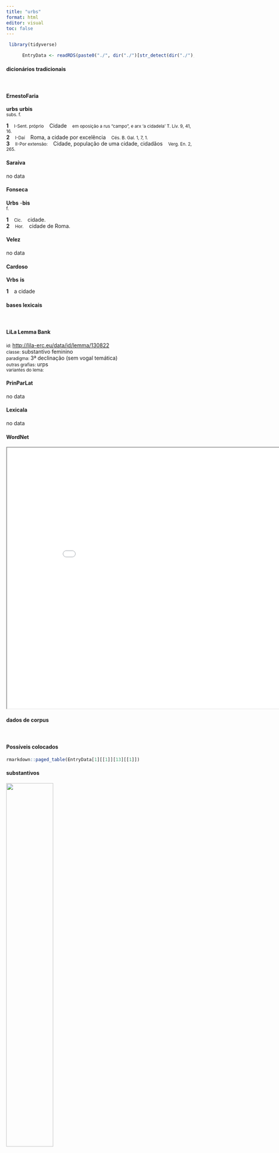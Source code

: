 ```yaml
---
title: "urbs"
format: html
editor: visual
toc: false
---
```



```r
 library(tidyverse) 

      EntryData <- readRDS(paste0("./", dir("./")[str_detect(dir("./"), "_xx117-114-98-115xx_.rds")]))

```


#### dicionários tradicionais

&emsp;




::: panel-tabset

#### ErnestoFaria

<b>urbs</b> <b>urbis</b> <br> <small>subs. f.</small> <br> <small></small>   <p> <b>1</b> &ensp; <small>I-Sent. próprio</small> &ensp; Cidade &ensp; <small>em oposição a rus “campo”, e arx ‘a cidadela’ T. Lív. 9, 41, 16.</small> <br> <b>2</b> &ensp; <small>I-Daí</small> &ensp; Roma, a cidade por excelência &ensp; <small>Cés. B. Gal. 1, 7, 1.</small> <br> <b>3</b> &ensp; <small>II-Por extensão:</small> &ensp; Cidade, população de uma cidade, cidadãos &ensp; <small>Verg. En. 2, 265.</small> </p>




#### Saraiva

no data




#### Fonseca

<b>Urbs</b> -<b>bis</b> <br> <small>f.</small>   <p> <b>1</b> &ensp; <small>Cic.</small> &ensp; cidade. <br> <b>2</b> &ensp; <small>Hor.</small> &ensp; cidade de Roma. </p>




#### Velez

no data




#### Cardoso

<b>Vrbs</b> <b>is</b>   <p> <b>1</b> &ensp; a cidade </p>


:::



#### bases lexicais

&emsp;






::: panel-tabset

#### LiLa Lemma Bank

<small> id: </small> <a href=' http://lila-erc.eu/data/id/lemma/130822 ' target="_blank"> http://lila-erc.eu/data/id/lemma/130822 </a> <br>
<small> classe: </small> substantivo feminino   <br>
<small> paradigma: </small> 3ª declinação (sem vogal temática) <br>
<small> outras grafias: </small> urps <br>
<small> variantes do lema: </small>  <br>





#### PrinParLat

no data




#### Lexicala

no data




#### WordNet

<iframe width='900' height='700' src='Media/Tree__xx117-114-98-115xx__sem_type_lexemes_pt.html'>

</iframe>


:::



#### dados de corpus

&emsp;




::: panel-tabset

#### Possíveis colocados

```r

rmarkdown::paged_table(EntryData[1][[1]][13][[1]])

```


#### substantivos

![](./Media/wordcloud__xx117-114-98-115xx__BY_collocate_scoreSUBST.webp){width=50% fig-alt='This chart plots collocate by scoreSUBST, for the headword urbs here are all the values plotted: collocate: condo; scoreSUBST: 0. collocate: ex; scoreSUBST: 0. collocate: tectum; scoreSUBST: 3. collocate: ornamentum; scoreSUBST: 2. collocate: totus; scoreSUBST: 0. collocate: hic; scoreSUBST: 0. collocate: incendo; scoreSUBST: 0. collocate: templum; scoreSUBST: 2. collocate: uigilia; scoreSUBST: 2. collocate: Roma; scoreSUBST: 0. collocate: incendium; scoreSUBST: 2. collocate: expello; scoreSUBST: 0. collocate: in; scoreSUBST: 0. collocate: pulcher; scoreSUBST: 0. collocate: capio; scoreSUBST: 0. collocate: hostis; scoreSUBST: 2. collocate: atque; scoreSUBST: 0. collocate: proficiscor; scoreSUBST: 0. collocate: duo; scoreSUBST: 0. collocate: ad; scoreSUBST: 0'}




#### adjetivos

![](./Media/wordcloud__xx117-114-98-115xx__BY_collocate_scoreADJ.webp){width=50% fig-alt='This chart plots collocate by scoreADJ, for the headword urbs here are all the values plotted: collocate: condo; scoreADJ: 0. collocate: ex; scoreADJ: 0. collocate: tectum; scoreADJ: 0. collocate: ornamentum; scoreADJ: 0. collocate: totus; scoreADJ: 0. collocate: hic; scoreADJ: 0. collocate: incendo; scoreADJ: 0. collocate: templum; scoreADJ: 0. collocate: uigilia; scoreADJ: 0. collocate: Roma; scoreADJ: 0. collocate: incendium; scoreADJ: 0. collocate: expello; scoreADJ: 0. collocate: in; scoreADJ: 0. collocate: pulcher; scoreADJ: 2. collocate: capio; scoreADJ: 0. collocate: hostis; scoreADJ: 0. collocate: atque; scoreADJ: 0. collocate: proficiscor; scoreADJ: 0. collocate: duo; scoreADJ: 0. collocate: ad; scoreADJ: 0'}




#### verbos

![](./Media/wordcloud__xx117-114-98-115xx__BY_collocate_scoreVERBO.webp){width=50% fig-alt='This chart plots collocate by scoreVERBO, for the headword urbs here are all the values plotted: collocate: condo; scoreVERBO: 3. collocate: ex; scoreVERBO: 0. collocate: tectum; scoreVERBO: 0. collocate: ornamentum; scoreVERBO: 0. collocate: totus; scoreVERBO: 0. collocate: hic; scoreVERBO: 0. collocate: incendo; scoreVERBO: 2. collocate: templum; scoreVERBO: 0. collocate: uigilia; scoreVERBO: 0. collocate: Roma; scoreVERBO: 0. collocate: incendium; scoreVERBO: 0. collocate: expello; scoreVERBO: 2. collocate: in; scoreVERBO: 0. collocate: pulcher; scoreVERBO: 0. collocate: capio; scoreVERBO: 2. collocate: hostis; scoreVERBO: 0. collocate: atque; scoreVERBO: 0. collocate: proficiscor; scoreVERBO: 2. collocate: duo; scoreVERBO: 0. collocate: ad; scoreVERBO: 0'}




#### advérbios

![](./Media/wordcloud__xx117-114-98-115xx__BY_collocate_scoreADV.webp){width=50% fig-alt='This chart plots collocate by scoreADV, for the headword urbs here are all the values plotted: collocate: condo; scoreADV: 0. collocate: ex; scoreADV: 0. collocate: tectum; scoreADV: 0. collocate: ornamentum; scoreADV: 0. collocate: totus; scoreADV: 0. collocate: hic; scoreADV: 0. collocate: incendo; scoreADV: 0. collocate: templum; scoreADV: 0. collocate: uigilia; scoreADV: 0. collocate: Roma; scoreADV: 0. collocate: incendium; scoreADV: 0. collocate: expello; scoreADV: 0. collocate: in; scoreADV: 0. collocate: pulcher; scoreADV: 0. collocate: capio; scoreADV: 0. collocate: hostis; scoreADV: 0. collocate: atque; scoreADV: 0. collocate: proficiscor; scoreADV: 0. collocate: duo; scoreADV: 0. collocate: ad; scoreADV: 0'}




#### preposições e conjunções

![](./Media/wordcloud__xx117-114-98-115xx__BY_collocate_scoreFUNC.webp){width=50% fig-alt='This chart plots collocate by scoreFUNC, for the headword urbs here are all the values plotted: collocate: condo; scoreFUNC: 0. collocate: ex; scoreFUNC: 30. collocate: tectum; scoreFUNC: 0. collocate: ornamentum; scoreFUNC: 0. collocate: totus; scoreFUNC: 0. collocate: hic; scoreFUNC: 0. collocate: incendo; scoreFUNC: 0. collocate: templum; scoreFUNC: 0. collocate: uigilia; scoreFUNC: 0. collocate: Roma; scoreFUNC: 0. collocate: incendium; scoreFUNC: 0. collocate: expello; scoreFUNC: 0. collocate: in; scoreFUNC: 30. collocate: pulcher; scoreFUNC: 0. collocate: capio; scoreFUNC: 0. collocate: hostis; scoreFUNC: 0. collocate: atque; scoreFUNC: 0. collocate: proficiscor; scoreFUNC: 0. collocate: duo; scoreFUNC: 0. collocate: ad; scoreFUNC: 20'}


:::



::: panel-tabset

#### ExemplosTraduzidos

<p> exire ex <b>urbe</b> iubet consul hostem <br> <small> Cic.Catil.1.13.2 <br> O cônsul ordena que o inimigo saia da cidade. <small> [JDD] </small> </small> </p>
; <p> itaque in <b>urbe</b> maneo si licebit manebo <br> <small> Cic.Phil.12.24.4 <br> E assim permaneço na cidade; se me for permitido, permanecerei. <small> [JDD] </small> </small> </p>
; <p> in qua tandem <b>urbe</b> hoc homines stultissimi disputant <br> <small> Cic.Mil.7 <br> Em que cidade afinal homens estultíssimos sustentam isso? <small> [JDD] </small> </small> </p>
; <p> qui uideret equum Troianum introductum <b>urbem</b> captam diceret <br> <small> Cic.Ver.2.4.52.2 <br> Quem visse diria que o cavalo de Tróia tinha sido introduzido na cidade tomada. <small> [JDD] </small> </small> </p>
; <p> imperium Dido Tyria regit <b>urbe</b> profecta germanum fugiens <br> <small> Verg.A.1.340 <br> Governa este império Dido, que partiu da cidade de Tiro, fugindo de seu irmão. <small> [JDD] </small> </small> </p>
; <p> loco ille motus est cum est ex <b>urbe</b> depulsus <br> <small> Cic.Catil.2.1.11 <br> Ele foi desalojado de sua posição, quando foi expulso da cidade. <small> [JDD] </small> </small> </p>
; <p> itaque breui tempore ad fanum ex <b>urbe</b> tota concurritur <br> <small> Cic.Ver.2.4.95.4 <br> E assim, em pouco tempo, corre-se da cidade inteira em direção ao templo. <small> [JDD] </small> </small> </p>
; <p> <b>urbem</b> Syracusas maximam esse Graecarum pulcherrimam omnium saepe audistis <br> <small> Cic.Ver.2.4.117.1 <br> 117 Ouvistes com frequência que a cidade de Siracusa é a maior das cidades gregas e a mais bela de todas. <small> [JDD] </small> </small> </p>
; <p> aeque et hic intacta bona per concrematas <b>urbes</b> fert <br> <small> Sen.Ep.9.19 <br> também este leva igualmente seus bens intactos através das cidades incendiadas. <small> [JDD] </small> </small> </p>
; <p> iam uero <b>urbes</b> coloniarum ac municipiorum respondebunt Catilinae tumulis siluestribus <br> <small> Cic.Catil.2.24.8 <br> Agora as cidades das colônias e dos municípios responderão aos montes silvestres de Catilina. <small> [JDD] </small> </small> </p>
; <p> exercitus hostium duo unus ab <b>urbe</b> alter a Gallia obstant <br> <small> Sal.Cat.58.6 <br> Dois exércitos dos inimigos, um do lado da cidade, o outro do lado da Gália, nos barram a passagem. <small> [JDD] </small> </small> </p>
; <p> illi inquam <b>urbi</b> fortissime conanti e manibus est ereptus Antonius <br> <small> Cic.Phil.12.7.16 <br> Das mãos daquela, eu digo, daquela cidade que com muita valentia tentava, Antônio foi resgatado. <small> [JDD] </small> </small> </p>
; <p> di immortales nobis haec praesidia dederunt <b>urbi</b> Caesarem Brutum Galliae <br> <small> Cic.Phil.3.34.1 <br> Os deuses imortais nos deram estas salvaguardas, César para a cidade, Bruto para a Gália. <small> [JDD] </small> </small> </p>
; <p> quis genus Aeneadum quis Troiae nesciat <b>urbem</b> uirtutesque uirosque aut tanti incendia belli <br> <small> Verg.A.1.565 <br> Quem ignora a linhagem dos Enéades, quem ignora a cidade de Tróia e suas façanhas e seus homens ou os incêndios de sua tão grande guerra? <small> [JDD] </small> </small> </p>
; <p> illi regibus parere iam a condita <b>urbe</b> didicerant nos post reges exactos seruitutis obliuio ceperat <br> <small> Cic.Phil.3.9.1 <br> Aquele tinham aprendido a obedecer aos reis já desde a fundação da cidade; o esquecimento da escravidão tinha se apoderado de nós após a expulsão dos reis. <small> [JDD, de outra edição] </small> </small> </p>
; <p> uno enim tempore Agrigentini beneficium Africani religionem domesticam ornamentum <b>urbis</b> indicium uictoriae testimonium societatis requirebant <br> <small> Cic.Ver.2.4.93.8 <br> Pois a um só tempo os agrigentinos reclamavam o benefício do Africano, o objeto do culto religioso doméstico, o ornamento da cidade, a marca de uma vitória, o testemunho de nossa aliança. <small> [JDD] </small> </small> </p>
; <p> aspice agedum hanc frequentiam cui uix <b>urbis</b> immensae tecta sufficiunt maxima pars istius turbae patria caret <br> <small> Sen.Helv.6.2 <br> Ora, contempla essa aglomeração para a qual mal bastam os tetos da imensa cidade; a maior parte dessa turba está privada da pátria. <small> [JDD] </small> </small> </p>
; <p> an cum bello uastabitur Italia uexabuntur <b>urbes</b> tecta ardebunt tum te non existimas inuidiae incendio conflagraturum <br> <small> Cic.Catil.1.29.3 <br> Acaso, quando a Itália for devastada pela guerra, as cidades forem arruinadas, as casas arderem nas chamas, não achas que tu então te queimarás no incêndio do ódio?” <small> [JDD, de outra edição] </small> </small> </p>
; <p> Cn. Octauius consul armis expulit ex <b>urbe</b> conlegam omnis hic locus aceruis corporum et ciuium sanguine redundauit <br> <small> Cic.Catil.3.24.5 <br> O cônsul Cneu Otávio expulsou da cidade seu colega com a força das armas; todo este local se encheu de montões de corpos e de sangue de cidadãos. <small> [JDD, de outra edição] </small> </small> </p>
; <p> uideor enim mihi uidere hanc <b>urbem</b> lucem orbis terrarum atque arcem omnium gentium subito uno incendio concidentem <br> <small> Cic.Catil.4.11.11 <br> Pois pareço que estou vendo esta cidade, luz do orbe da terra e cidadela de todas as nações, subitamente caindo num incêndio único. <small> [JDD] </small> </small> </p>
; <p> haustae aut obrutae <b>urbes</b> fecundissima Campaniae ora et <b>urbs</b> incendiis uastata consumptis antiquissimis delubris ipso Capitolio ciuium manibus incenso <br> <small> Tac.Hist.1.2.10 <br> As cidades, as fertilíssimas costas da Campânia engolidas ou submergidas; e Roma devastada por incêndios, com seus antiquíssimos santuários consumidos, com o próprio Capitólio incendiado pelas mãos dos cidadãos. <small> [JDD] </small> </small> </p>
; <p> quod ni Catilina maturasset pro curia signum sociis dare eo die post conditam <b>urbem</b> Romam pessumum facinus patratum foret <br> <small> Sal.Cat.18.8 <br> E se Catilina não tivesse se apressado em dar o sinal aos aliados diante da cúria, naquele dia teria sido realizada a pior ação desde fundação da cidade de Roma. <small> [JDD] </small> </small> </p>
; <p> operae pretium est cum domos atque uillas cognoueris in <b>urbium</b> modum exaedificatas uisere templa deorum quae nostri maiores religiosissumi mortales fecere <br> <small> Sal.Cat.12.3 <br> Vale a pena, quando tiveres conhecido as mansões e as casas de campo, construídas à maneira das cidades, ver os templos dos deuses, que os nossos antepassados, mortais muito religiosos, fizeram. <small> [JDD, de outra edição] </small> </small> </p>
; <p> nunc iam aperte rem publicam uniuersam petis templa deorum immortalium tecta <b>urbis</b> uitam omnium ciuium Italiam totam ad exitium et uastitatem uocas <br> <small> Cic.Catil.1.12.1 <br> Agora já atacas abertamente a república toda; os templos dos deuses imortais, os tetos da cidade, a vida de todos os cidadãos, a Itália inteira arrastas para a ruína e destruição. <small> [JDD, de outra edição] </small> </small> </p>
; <p> nihil ne te nocturnum praesidium Palati nihil <b>urbis</b> uigiliae nihil timor populi nihil concursus bonorum omnium nihil hic munitissimus habendi senatus locus nihil horum ora uoltusque mouerunt <br> <small> Cic.Catil.1.1.3 <br> Em nada a guarda noturna do Palatino, em nada as rondas da cidade, em nada o temor do povo, em nada a afluência de todos os bons, em nada este fortificadíssimo local de o senado se reunir, em nada as fisionomias e os rostos destes te abalaram? <small> [JDD] </small> </small> </p>
; <p> uos Quirites quoniam iam est nox uenerati Iouem illum custodem huius <b>urbis</b> ac uestrum in uestra tecta discedite et ea quamquam iam est periculum depulsum tamen aeque ac priore nocte custodiis uigiliisque defendite <br> <small> Cic.Catil.3.29.6 <br> Vós, Quirites, uma vez que já é noite, venerai a Júpiter, o guardião desta cidade e de vós, e ide para vossas casas e, embora o perigo já tenha sido afastado, mesmo assim defendei-as com guardas e vigias igual à noite passada. <small> [JDD] </small> </small> </p>





#### Frequência por autor

![](./Media/barchart__xx117-114-98-115xx__lemma_BY_author_Frequencies.webp){width=50% fig-alt='This charts plots the frequency of lemma by author_Frequencies. The Vergilius subcorpus registers the highest normalized frequency, with the value of 38.61 and an absolute frequency of 20. The Tacitus subcorpus follows, with a normalized frequency of 34.33 and an absolute frequency of 10. the subcorpus with the least normalized frequency is Hieronymus with the normalized value of 0 and an absolute freqeuncy of 0. here are all the values: subcorpus: Caesar ; normalized frequency: 2 ; absolute frequency: 0.755344059218974. subcorpus: Cicero ; normalized frequency: 258 ; absolute frequency: 16.0723630111385. subcorpus: Horatius ; normalized frequency: 12 ; absolute frequency: 10.6562472249356. subcorpus: Ovidius ; normalized frequency: 2 ; absolute frequency: 3.43170899107756. subcorpus: Phaedrus ; normalized frequency: 1 ; absolute frequency: 1.5181417944436. subcorpus: Sallustius ; normalized frequency: 27 ; absolute frequency: 25.0440589926723. subcorpus: Seneca ; normalized frequency: 25 ; absolute frequency: 4.66583303783057. subcorpus: Suetonius ; normalized frequency: 1 ; absolute frequency: 11.0253583241455. subcorpus: Tacitus ; normalized frequency: 10 ; absolute frequency: 34.3288705801579. subcorpus: Vergilius ; normalized frequency: 20 ; absolute frequency: 38.6100386100386. subcorpus: Hieronymus ; normalized frequency: 0 ; absolute frequency: 0'}




#### Frequência por gênero

![](./Media/barchart__xx117-114-98-115xx__lemma_BY_genre_Frequencies.webp){width=50% fig-alt='This charts plots the frequency of lemma by genre_Frequencies. The Poesia.épica subcorpus registers the highest normalized frequency, with the value of 38.61 and an absolute frequency of 20. The Prosa.oratória subcorpus follows, with a normalized frequency of 23.33 and an absolute frequency of 243. the subcorpus with the least normalized frequency is Prosa.ficcional with the normalized value of 0 and an absolute freqeuncy of 0. here are all the values: subcorpus: Prosa.histórica ; normalized frequency: 40 ; absolute frequency: 9.73733537817376. subcorpus: Prosa.filosófica ; normalized frequency: 23 ; absolute frequency: 3.78906443056951. subcorpus: Prosa.oratória ; normalized frequency: 243 ; absolute frequency: 23.3310610352078. subcorpus: Prosa.epistolográfica ; normalized frequency: 11 ; absolute frequency: 2.91475661782241. subcorpus: Poesia.lírica ; normalized frequency: 12 ; absolute frequency: 10.0950618322537. subcorpus: Poesia.didática ; normalized frequency: 3 ; absolute frequency: 2.54474510136568. subcorpus: Poesia.trágica ; normalized frequency: 6 ; absolute frequency: 5.21195274496178. subcorpus: Poesia.épica ; normalized frequency: 20 ; absolute frequency: 38.6100386100386. subcorpus: Prosa.ficcional ; normalized frequency: 0 ; absolute frequency: 0'}




#### Frequência por século

![](./Media/barchart__xx117-114-98-115xx__lemma_BY_period_Frequencies.webp){width=50% fig-alt='This charts plots the frequency of lemma by period_Frequencies. The II.d.C. subcorpus registers the highest normalized frequency, with the value of 28.8 and an absolute frequency of 11. The I.a.C. subcorpus follows, with a normalized frequency of 14.85 and an absolute frequency of 319. the subcorpus with the least normalized frequency is IV.d.C. with the normalized value of 0 and an absolute freqeuncy of 0. here are all the values: subcorpus: I.a.C. ; normalized frequency: 319 ; absolute frequency: 14.847568070747. subcorpus: I.d.C. ; normalized frequency: 28 ; absolute frequency: 4.28331038702769. subcorpus: II.d.C. ; normalized frequency: 11 ; absolute frequency: 28.7958115183246. subcorpus: IV.d.C. ; normalized frequency: 0 ; absolute frequency: 0'}


:::

